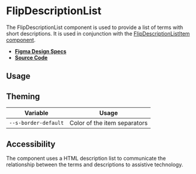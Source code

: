 
<Meta title="Components/FlipDescriptionList" />

# FlipDescriptionList

The FlipDescriptionList component is used to provide a list of terms with short
descriptions. It is used in conjunction with the
[FlipDescriptionListItem component](?path=/docs/components-flipdescriptionlistitem--flip-description-list-item).

- **[Figma Design Specs](https://www.figma.com/file/iRHiAFsHxnzux8gQ9EjlZe/Flip-Components?node-id=2%3A24)**
- **[Source Code](https://github.com/flip-corp/swirl/tree/main/packages/swirl-components/src/components/flip-description-list)**

## Usage

<Canvas withSource="open">
  <Story id="components-flipdescriptionlist--flip-description-list" />
</Canvas>

<ArgsTable story="." />

## Theming

| Variable             | Usage                        |
| -------------------- | ---------------------------- |
| `--s-border-default` | Color of the item separators |

## Accessibility

The component uses a HTML description list to communicate the relationship
between the terms and descriptions to assistive technology.
